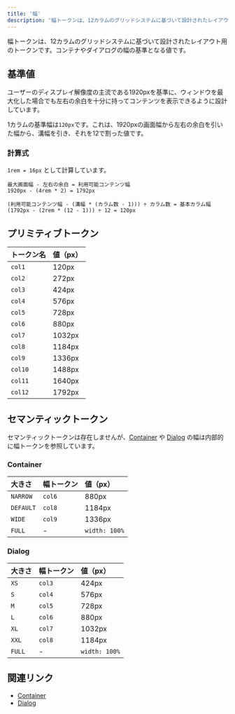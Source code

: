 ```yaml
---
title: '幅'
description: '幅トークンは、12カラムのグリッドシステムに基づいて設計されたレイアウト用のトークンです。'
---
```


幅トークンは、12カラムのグリッドシステムに基づいて設計されたレイアウト用のトークンです。コンテナやダイアログの幅の基準となる値です。

## 基準値

ユーザーのディスプレイ解像度の主流である1920pxを基準に、ウィンドウを最大化した場合でも左右の余白を十分に持ってコンテンツを表示できるように設計しています。

1カラムの基準幅は`120px`です。これは、1920pxの画面幅から左右の余白を引いた幅から、溝幅を引き、それを12で割った値です。

### 計算式

`1rem = 16px` として計算しています。

```
最大画面幅 - 左右の余白 = 利用可能コンテンツ幅
1920px - (4rem * 2) = 1792px

(利用可能コンテンツ幅 - (溝幅 * (カラム数 - 1))) ÷ カラム数 = 基本カラム幅
(1792px - (2rem * (12 - 1))) ÷ 12 = 120px
```

## プリミティブトークン

トークン名 | 値（px）
:--- | :---
`col1` | 120px
`col2` | 272px
`col3` | 424px
`col4` | 576px
`col5` | 728px
`col6` | 880px
`col7` | 1032px
`col8` | 1184px
`col9` | 1336px
`col10` | 1488px
`col11` | 1640px
`col12` | 1792px

## セマンティックトークン

セマンティックトークンは存在しませんが、[Container](/products/components/layout/container) や [Dialog](/products/components/dialog/action-dialog/#h3-2) の幅は内部的に幅トークンを参照しています。

### Container

大きさ | 幅トークン | 値（px）
:--- | :--- | :---
`NARROW` | `col6` | 880px
`DEFAULT` | `col8` | 1184px
`WIDE` | `col9` | 1336px
`FULL` | - | `width: 100%`

### Dialog

大きさ | 幅トークン | 値（px）
:--- | :--- | :---
`XS` | `col3` | 424px
`S` | `col4` | 576px
`M` | `col5` | 728px
`L` | `col6` | 880px
`XL` | `col7` | 1032px
`XXL` | `col8` | 1184px
`FULL` | - | `width: 100%`

## 関連リンク

- [Container](/products/components/layout/container)
- [Dialog](/products/components/dialog/)
